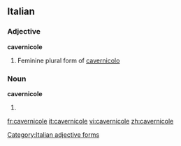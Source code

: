 ==Italian==

===Adjective===
'''cavernicole''' {{f}}

# Feminine plural form of [[cavernicolo]]

===Noun===
'''cavernicole''' {{f}}
# {{plural of|cavernicola|lang=it}}

[[Category:Italian adjective forms]]

[[fr:cavernicole]]
[[it:cavernicole]]
[[vi:cavernicole]]
[[zh:cavernicole]]